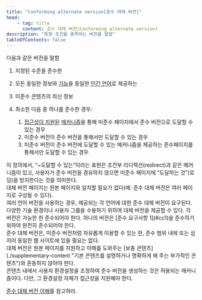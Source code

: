 ```yaml
---
title: "Conforming alternate version[준수 대체 버전]"
head:
    - tag: title
      content: 준수 대체 버전(Conforming alternate version)
description: "특정 조건을 충족하는 버전을 말함"
tableOfContents: false
---
```


<Badge text="WCAG2" variant="note" size="large" /> 다음과 같은 버전을 말함

1.  지정된 수준을 준수한
1.  모든 동일한 정보와 [기능](./functionality "사용자의 행동을 통해 달성할 수 있는 과정과 결과")을 동일한 [인간 언어](./human-language-s "인간 간에 의사소통을 하기 위해 (시각적 또는 촉각적 수단을 통해) 말을 하거나 쓰거나 신호를 보내는 언어")로 제공하는
1.  미준수 콘텐츠의 최신 정보
1.  최소한 다음 중 하나를 준수한 경우:
    
    1.  [접근성이 지원된](./accessibility-supported "사용자의 보조 기술뿐만 아니라 브라우저와 다른 사용자 에이전트에 있는 접근성 특성들에 의해 지원된") [매커니즘](./mechanism "결과에 도달하기 위한 과정이나 기법")을 통해 미준수 페이지에서 준수 버전으로 도달할 수 있는 경우
    1.  미준수 버전이 준수 버전을 통해서만 도달할 수 있는 경우
    1.  미준수 버전이 준수 버전에 도달할 수 있는 메커니즘을 제공하는 준수페이지를 통해서만 도달할 수 있는 경우

<Aside title="참고 1">
이 정의에서, “~도달할 수 있는”이라는 표현은 조건부 리디렉션(<span lang="en">redirect</span>)과 같은 메커니즘이 있고, 사용자가 준수 버전을 경유하지 않으면 미준수 페이지에 “도달하는 것”(로딩)을 방지한다는 것을 의미한다.
</Aside>
<Aside title="참고 2">
대체 버전 페이지는 원본 페이지와 일치할 필요가 없다(예: 준수 대체 버전은 여러 페이지로 구성될 수 있다).
</Aside>
<Aside title="참고 3">
여러 언어 버전을 사용하는 경우, 제공되는 각 언어에 대한 준수 대체 버전이 요구된다.
</Aside>
<Aside title="참고 4">
다양한 기술 환경이나 사용자 그룹을 수용하기 위하여 대체 버전을 제공할 수 있다. 각 버전은 가능한 한 준수되어야 한다. 하나의 버전은 [준수 요구사항 1](#cc1)을 준수하기 위하여 완전히 준수되어야 한다.
</Aside>
<Aside title="참고 5">
준수 대체 버전은, 미준수 버전처럼 자유롭게 이용할 수 있는 한, 준수 범위 내에 또는 심지어 동일한 웹 사이트에 있을 필요는 없다.
</Aside>
<Aside title="참고 6">
대체 버전은 원본 페이지를 지원하고 이해를 도와주는 [보충 콘텐츠](./supplementary-content "기본 콘텐츠를 설명하거나 명확하게 해 주는 부가적인 콘텐츠")와 혼동하지 않아야 한다.
</Aside>
<Aside title="참고 7">
콘텐츠 내에서 사용자 환경설정을 조정하여 준수 버전을 생성하는 것은 허용되는 매커니즘이다. 다만, 그 환경설정 자체가 접근성을 지원해야 한다.

[준수 대체 버전 이해](https://www.w3.org/WAI/WCAG21/Understanding/conformance#conforming-alt-versions)를 참고하라.
</Aside>